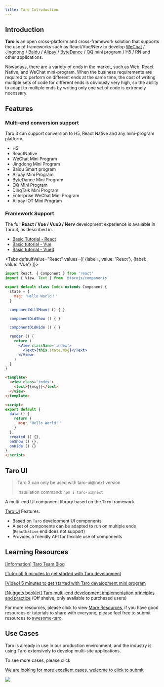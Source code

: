```yaml
---
title: Taro Introduction
---
```



## Introduction

**Taro** is an open cross-platform and cross-framework solution that supports the use of frameworks such as React/Vue/Nerv to develop [WeChat](https://mp.weixin.qq.com/) / [Jingdong](https://mp.jd.com/?entrance=taro) / [Baidu ](https://smartprogram.baidu.com/) / [Alipay](https://mini.open.alipay.com/) / [ByteDance](https://developer.open-douyin.com/) / [QQ](https://q.qq.com/) mini program
 / H5 / RN and other applications.

 Nowadays, there are a variety of ends in the market, such as Web, React Native, and WeChat mini-program.
 When the business requirements are required to perform on different ends at the same time, the cost of writing multiple sets of code for different ends is obviously very high, so the ability to adapt to multiple ends by writing only one set of code is extremely necessary.

## Features

### Multi-end conversion support

Taro 3 can support conversion to H5, React Native and any mini-program platform.

- H5
- ReactNative
- WeChat Mini Program
- Jingdong Mini Program
- Baidu Smart program
- Alipay Mini Program
- ByteDance  Mini Program
- QQ Mini Program
- DingTalk Mini Program
- Enterprise WeChat Mini Program
- Alipay IOT Mini Program

### Framework Support

The full **React / Vue / Vue3 / Nerv** development experience is available in Taro 3, as described in.

- [Basic Tutorial - React](./react-overall)
- [Basic tutorial - Vue](./vue-overall)
- [Basic tutorial - Vue3](./vue3)

<Tabs
  defaultValue="React"
  values={[
    {label:  <ReactIcon />, value: 'React'},
    {label: <VueIcon />, value: 'Vue'}
  ]}>
<TabItem value="React">

```jsx title="Sample Code"
import React, { Component } from 'react'
import { View, Text } from '@tarojs/components'

export default class Index extends Component {
  state = {
    msg: 'Hello World！'
  }

  componentWillMount () { }

  componentDidShow () { }

  componentDidHide () { }

  render () {
    return (
      <View className='index'>
        <Text>{this.state.msg}</Text>
      </View>
    )
  }
}
```

</TabItem>

<TabItem value="Vue">

```html title="Sample Code"
<template>
  <view class="index">
    <text>{{msg}}</text>
  </view>
</template>

<script>
export default {
  data () {
    return {
      msg: 'Hello World！'
    }
  },
  created () {},
  onShow () {},
  onHide () {}
}
</script>
```

</TabItem>
</Tabs>

## Taro UI

> Taro 3 can only be used with taro-ui@next version
>
> Installation command: `npm i taro-ui@next`

A multi-end UI component library based on the `Taro` framework.

[Taro UI](https://taro-ui.jd.com) Features.

- Based on `Taro` development UI components
- A set of components can be adapted to run on multiple ends (`ReactNative` end does not support)
- Provides a friendly API for flexible use of components

## Learning Resources

[[Information] Taro Team Blog ](/blog)

[[Tutorial] 5 minutes to get started with Taro development](/docs/guide)

[[Video] 5 minutes to get started with Taro development mini program](https://mp.weixin.qq.com/s?__biz=MzU3NDkzMTI3MA==&mid=2247484205&idx=1&sn=935bb7a35c11c33563eeb7c3aaca3321&chksm=fd2bab04ca5c2212b4cd8aeb5858bd08517aeb31e20727b22d1eee00b394184e7e61359e7dd9&token=1180618535&lang=zh_CN#rd)

[[Nuggets booklet] Taro multi-end development implementation principles and practice](https://juejin.im/book/5b73a131f265da28065fb1cd?referrer=5ba228f16fb9a05d3251492d) (Off shelve, only available to purchased users)

For more resources, please click to view [More Resources](./composition.md), if you have good resources or tutorials to share with everyone, please feel free to submit resources to [awesome-taro](https://github.com/NervJS/awesome-taro).

## Use Cases

Taro is already in use in our production environment, and the industry is using Taro extensively to develop multi-site applications.

<Link to="/showcase">To see more cases, please click</Link>

[We are looking for more excellent cases, welcome to click to submit](https://github.com/NervJS/taro/issues/244)

<a href="https://nervjs.github.io/taro-user-cases/"><img src="https://raw.githubusercontent.com/NervJS/taro-user-cases/master/user-cases.jpg" /></a>

